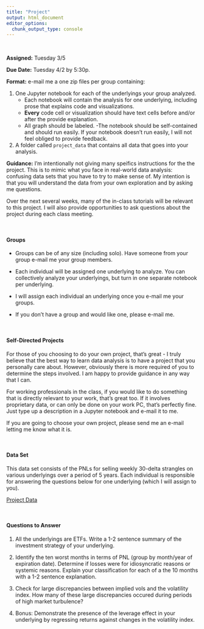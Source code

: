 ```yaml
---
title: "Project"
output: html_document
editor_options: 
  chunk_output_type: console
---
```


<br>

<!-- ### Project Parameters -->


**Assigned:** Tuesday 3/5

**Due Date:** Tuesday 4/2 by 5:30p.

**Format:** e-mail me a one zip files per group containing:
    
1. One Jupyter notebook for each of the underlyings your group analyzed.  
    - Each notebook will contain the analysis for one underlying, including prose that explains code and visualizations.  
    - **Every** code cell or visualization should have text cells before and/or after the provide explanation.  
    - All graph should be labeled. 
    -The notebook should be self-contained and should run easily. If your notebook doesn't run easily, I will not feel obliged to provide feedback.

1. A folder called `project_data` that contains all data that goes into your analysis.

**Guidance:** I'm intentionally not giving many speifics instructions for the the project.  This is to mimic what you face in real-world data analysis: confusing data sets that you have to try to make sense of.  My intention is that you will understand the data from your own exploration and by asking me questions.

Over the next several weeks, many of the in-class tutorials will be relevant to this project.  I will also provide opportunities to ask questions about the project during each class meeting. 


<br>

#### Groups

- Groups can be of any size (including solo).  Have someone from your group e-mail me your group members.

- Each individual will be assigned one underlying to analyze.  You can collectively analyze your underlyings, but turn in one separate notebook per underlying.  

- I will assign each individual an underlying once you e-mail me your groups.

- If you don't have a group and would like one, please e-mail me.

<br>

#### Self-Directed Projects
For those of you choosing to do your own project, that's great - I truly believe that the best way to learn data analysis is to have a project that you personally care about.  However, obviously there is more required of you to determine the steps involved.  I am happy to provide guidance in any way that I can.

For working professionals in the class, if you would like to do something that is directly relevant to your work, that's great too.  If it involves proprietary data, or can only be done on your work PC, that's perfectly fine.  Just type up a description in a Jupyter notebook and e-mail it to me.

If you are going to choose your own project, please send me an e-mail letting me know what it is. 

<br>

#### Data Set
This data set consists of the PNLs for selling weekly 30-delta strangles on various underlyings over a period of 5 years.  Each individual is responsible for answering the questions below for one underlying (which I will assign to you).

[Project Data](project_data.zip)

<br>

#### Questions to Answer
1. All the underlyings are ETFs.  Write a 1-2 sentence summary of the investment strategy of your underlying.

1. Identify the ten worst months in terms of PNL (group by month/year of expiration date).  Determine if losses were for idiosyncratic reasons or systemic reasons.  Explain your classification for each of a the 10 months with a 1-2 sentence explanation.

1. Check for large discrepancies between implied vols and the volatility index. How many of these large discrepancies occured during periods of high market turbulence?

1. Bonus: Demonstrate the presence of the leverage effect in your underlying by regressing returns against changes in the volatility index.


<!-- **Dates/Expirations:** The includes a total of 260 expirations: 1/10/2014-12/28/2018. -->

<!-- **Underlyings:** There is data for 50 ETF underlyings included in the data set.  You must include at least 20 underlyings in your analysis.  The list of underlyings can be found in `project_underlying.csv`. -->

<!-- **Trades:** The trades have already been calculated for  `project_trade_master.csv`. (This was the first part of your initial assignment, albeit for a different time period.) -->

<!-- **PNLs:** The PNLs for the trades have already been calculated for you and can be found in `project_strangle_pnl.csv`. (This was the second part of your initial assignment, albeit for a different time period.)  There are a variety of pnl related columns in this dataset; the only ones that you need to worry about are `dly_opt_pnl`, `ttd_opt_pnl`, and `strangle_unity_mult`. -->

<!-- **Position Size Scaling:** The prices of our underlyings vary considerably, and therefore so do the prices of their options.  For the backtest, I wanted each strangle for each underlying to be approximately the same size.  In particular, I created a position scaling method that would make each strangle sale to result in about $0.90 in premium. Position scaling data is stored in `project_position_scaling.csv`.  -->

<!-- Here is some code to see the min, max, and average premium, sold for each variation, for all 50 underlyings. -->
